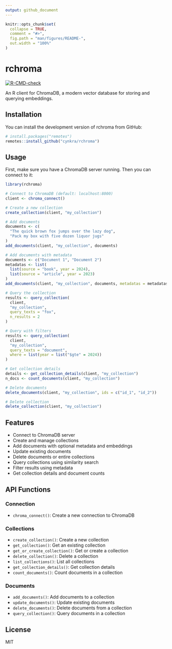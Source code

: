 ```yaml
---
output: github_document
---
```


```r
knitr::opts_chunk$set(
  collapse = TRUE,
  comment = "#>",
  fig.path = "man/figures/README-",
  out.width = "100%"
)
```

# rchroma

[![R-CMD-check](https://github.com/cynkra/rchroma/actions/workflows/R-CMD-check.yaml/badge.svg)](https://github.com/cynkra/rchroma/actions/workflows/R-CMD-check.yaml)

An R client for ChromaDB, a modern vector database for storing and querying embeddings.

## Installation

You can install the development version of rchroma from GitHub:

```r
# install.packages("remotes")
remotes::install_github("cynkra/rchroma")
```

## Usage

First, make sure you have a ChromaDB server running. Then you can connect to it:

```r
library(rchroma)

# Connect to ChromaDB (default: localhost:8000)
client <- chroma_connect()

# Create a new collection
create_collection(client, "my_collection")

# Add documents
documents <- c(
  "The quick brown fox jumps over the lazy dog",
  "Pack my box with five dozen liquor jugs"
)
add_documents(client, "my_collection", documents)

# Add documents with metadata
documents <- c("Document 1", "Document 2")
metadatas <- list(
  list(source = "book", year = 2024),
  list(source = "article", year = 2023)
)
add_documents(client, "my_collection", documents, metadatas = metadatas)

# Query the collection
results <- query_collection(
  client,
  "my_collection",
  query_texts = "fox",
  n_results = 2
)

# Query with filters
results <- query_collection(
  client,
  "my_collection",
  query_texts = "document",
  where = list(year = list("$gte" = 2024))
)

# Get collection details
details <- get_collection_details(client, "my_collection")
n_docs <- count_documents(client, "my_collection")

# Delete documents
delete_documents(client, "my_collection", ids = c("id_1", "id_2"))

# Delete collection
delete_collection(client, "my_collection")
```

## Features

- Connect to ChromaDB server
- Create and manage collections
- Add documents with optional metadata and embeddings
- Update existing documents
- Delete documents or entire collections
- Query collections using similarity search
- Filter results using metadata
- Get collection details and document counts

## API Functions

### Connection
- `chroma_connect()`: Create a new connection to ChromaDB

### Collections
- `create_collection()`: Create a new collection
- `get_collection()`: Get an existing collection
- `get_or_create_collection()`: Get or create a collection
- `delete_collection()`: Delete a collection
- `list_collections()`: List all collections
- `get_collection_details()`: Get collection details
- `count_documents()`: Count documents in a collection

### Documents
- `add_documents()`: Add documents to a collection
- `update_documents()`: Update existing documents
- `delete_documents()`: Delete documents from a collection
- `query_collection()`: Query documents in a collection

## License

MIT